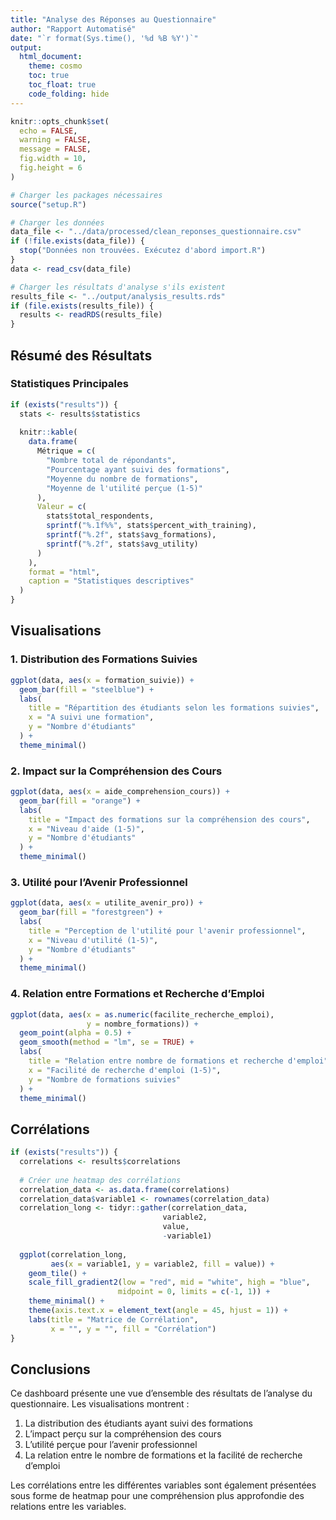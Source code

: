 ```yaml
---
title: "Analyse des Réponses au Questionnaire"
author: "Rapport Automatisé"
date: "`r format(Sys.time(), '%d %B %Y')`"
output:
  html_document:
    theme: cosmo
    toc: true
    toc_float: true
    code_folding: hide
---
```


```r
knitr::opts_chunk$set(
  echo = FALSE,
  warning = FALSE,
  message = FALSE,
  fig.width = 10,
  fig.height = 6
)

# Charger les packages nécessaires
source("setup.R")

# Charger les données
data_file <- "../data/processed/clean_reponses_questionnaire.csv"
if (!file.exists(data_file)) {
  stop("Données non trouvées. Exécutez d'abord import.R")
}
data <- read_csv(data_file)

# Charger les résultats d'analyse s'ils existent
results_file <- "../output/analysis_results.rds"
if (file.exists(results_file)) {
  results <- readRDS(results_file)
}
```

## Résumé des Résultats

### Statistiques Principales

```r
if (exists("results")) {
  stats <- results$statistics
  
  knitr::kable(
    data.frame(
      Métrique = c(
        "Nombre total de répondants",
        "Pourcentage ayant suivi des formations",
        "Moyenne du nombre de formations",
        "Moyenne de l'utilité perçue (1-5)"
      ),
      Valeur = c(
        stats$total_respondents,
        sprintf("%.1f%%", stats$percent_with_training),
        sprintf("%.2f", stats$avg_formations),
        sprintf("%.2f", stats$avg_utility)
      )
    ),
    format = "html",
    caption = "Statistiques descriptives"
  )
}
```

## Visualisations

### 1. Distribution des Formations Suivies

```r
ggplot(data, aes(x = formation_suivie)) +
  geom_bar(fill = "steelblue") +
  labs(
    title = "Répartition des étudiants selon les formations suivies",
    x = "A suivi une formation",
    y = "Nombre d'étudiants"
  ) +
  theme_minimal()
```

### 2. Impact sur la Compréhension des Cours

```r
ggplot(data, aes(x = aide_comprehension_cours)) +
  geom_bar(fill = "orange") +
  labs(
    title = "Impact des formations sur la compréhension des cours",
    x = "Niveau d'aide (1-5)",
    y = "Nombre d'étudiants"
  ) +
  theme_minimal()
```

### 3. Utilité pour l'Avenir Professionnel

```r
ggplot(data, aes(x = utilite_avenir_pro)) +
  geom_bar(fill = "forestgreen") +
  labs(
    title = "Perception de l'utilité pour l'avenir professionnel",
    x = "Niveau d'utilité (1-5)",
    y = "Nombre d'étudiants"
  ) +
  theme_minimal()
```

### 4. Relation entre Formations et Recherche d'Emploi

```r
ggplot(data, aes(x = as.numeric(facilite_recherche_emploi), 
                 y = nombre_formations)) +
  geom_point(alpha = 0.5) +
  geom_smooth(method = "lm", se = TRUE) +
  labs(
    title = "Relation entre nombre de formations et recherche d'emploi",
    x = "Facilité de recherche d'emploi (1-5)",
    y = "Nombre de formations suivies"
  ) +
  theme_minimal()
```

## Corrélations

```r
if (exists("results")) {
  correlations <- results$correlations
  
  # Créer une heatmap des corrélations
  correlation_data <- as.data.frame(correlations)
  correlation_data$variable1 <- rownames(correlation_data)
  correlation_long <- tidyr::gather(correlation_data, 
                                  variable2, 
                                  value, 
                                  -variable1)
  
  ggplot(correlation_long, 
         aes(x = variable1, y = variable2, fill = value)) +
    geom_tile() +
    scale_fill_gradient2(low = "red", mid = "white", high = "blue", 
                        midpoint = 0, limits = c(-1, 1)) +
    theme_minimal() +
    theme(axis.text.x = element_text(angle = 45, hjust = 1)) +
    labs(title = "Matrice de Corrélation",
         x = "", y = "", fill = "Corrélation")
}
```

## Conclusions

Ce dashboard présente une vue d'ensemble des résultats de l'analyse du questionnaire. Les visualisations montrent :

1. La distribution des étudiants ayant suivi des formations
2. L'impact perçu sur la compréhension des cours
3. L'utilité perçue pour l'avenir professionnel
4. La relation entre le nombre de formations et la facilité de recherche d'emploi

Les corrélations entre les différentes variables sont également présentées sous forme de heatmap pour une compréhension plus approfondie des relations entre les variables.